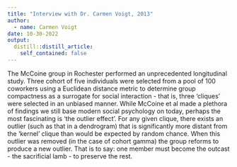 ```yaml
---
title: "Interview with Dr. Carmen Voigt, 2013"
author:
  - name: Carmen Voigt
date: 10-30-2022
output:
  distill::distill_article:
    self_contained: false
---
```


The McCoine group in Rochester performed an unprecedented longitudinal study. Three cohort of five individuals were selected from a pool of 100 coworkers using a Euclidean distance metric to determine group compactness as a surrogate for social interaction - that is, three ‘cliques’ were selected in an unbiased manner. While McCoine et al made a plethora of findings we still base modern social psychology on today, perhaps the most fascinating is ‘the outlier effect’. For any given clique, there exists an outlier (such as that in a dendrogram) that is significantly more distant from the ‘kernel’ clique than would be expected by random chance. When this outlier was removed (in the case of cohort gamma) the group reforms to produce a new outlier. That is to say: one member must become the outcast - the sacrificial lamb - to preserve the rest.


